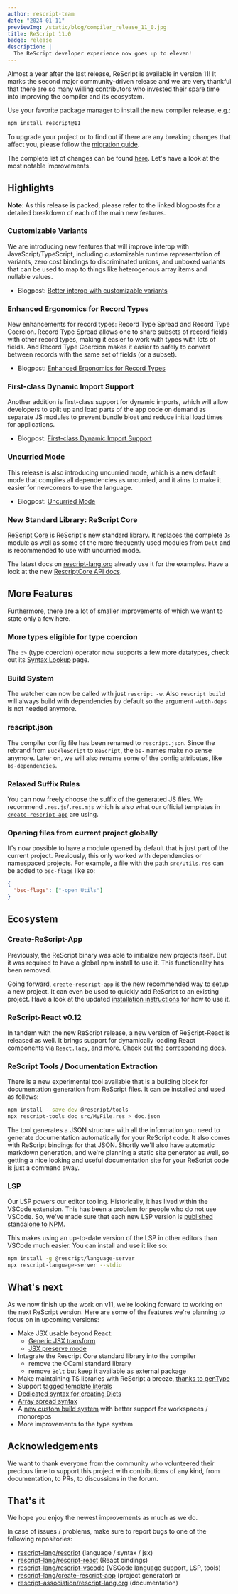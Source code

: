 ```yaml
---
author: rescript-team
date: "2024-01-11"
previewImg: /static/blog/compiler_release_11_0.jpg
title: ReScript 11.0
badge: release
description: |
  The ReScript developer experience now goes up to eleven!
---
```


Almost a year after the last release, ReScript is available in version 11! It marks the second major community-driven release and we are very thankful that there are so many willing contributors who invested their spare time into improving the compiler and its ecosystem.

Use your favorite package manager to install the new compiler release, e.g.:

```sh
npm install rescript@11
```

To upgrade your project or to find out if there are any breaking changes that affect you, please follow the [migration guide](/docs/manual/latest/migrate-to-v11).

The complete list of changes can be found [here](https://github.com/rescript-lang/rescript/blob/v11.0.0/CHANGELOG.md). Let's have a look at the most notable improvements.

## Highlights

**Note**: As this release is packed, please refer to the linked blogposts for a detailed breakdown of each of the main new features.

### Customizable Variants

We are introducing new features that will improve interop with JavaScript/TypeScript, including customizable runtime representation of variants, zero cost bindings to discriminated unions, and unboxed variants that can be used to map to things like heterogenous array items and nullable values.

- Blogpost: [Better interop with customizable variants](/blog/improving-interop)

### Enhanced Ergonomics for Record Types

New enhancements for record types: Record Type Spread and Record Type Coercion. Record Type Spread allows one to share subsets of record fields with other record types, making it easier to work with types with lots of fields. And Record Type Coercion makes it easier to safely to convert between records with the same set of fields (or a subset).

- Blogpost: [Enhanced Ergonomics for Record Types](/blog/enhanced-ergonomics-for-record-types)

### First-class Dynamic Import Support

Another addition is first-class support for dynamic imports, which will allow developers to split up and load parts of the app code on demand as separate JS modules to prevent bundle bloat and reduce initial load times for applications.

- Blogpost: [First-class Dynamic Import Support](/blog/first-class-dynamic-import-support)

### Uncurried Mode

This release is also introducing uncurried mode, which is a new default mode that compiles all dependencies as uncurried, and it aims to make it easier for newcomers to use the language.

- Blogpost: [Uncurried Mode](/blog/uncurried-mode)

### New Standard Library: ReScript Core

[ReScript Core](https://github.com/rescript-lang/rescript-core) is ReScript's new standard library. It replaces the complete `Js` module as well as some of the more frequently used modules from `Belt` and is recommended to use with uncurried mode.

The latest docs on [rescript-lang.org](/) already use it for the examples. Have a look at the new [RescriptCore API docs](/docs/manual/latest/api/core).

## More Features

Furthermore, there are a lot of smaller improvements of which we want to state only a few here.

### More types eligible for type coercion

The `:>` (type coercion) operator now supports a few more datatypes, check out its [Syntax Lookup](/syntax-lookup#type-coercion) page.

### Build System

The watcher can now be called with just `rescript -w`. Also `rescript build` will always build with dependencies by default so the argument `-with-deps` is not needed anymore.

### rescript.json

The compiler config file has been renamed to `rescript.json`. Since the rebrand from `BuckleScript` to `ReScript`, the `bs-` names make no sense anymore. Later on, we will also rename some of the config attributes, like `bs-dependencies`.

### Relaxed Suffix Rules

You can now freely choose the suffix of the generated JS files. We recommend `.res.js`/`.res.mjs` which is also what our official templates in [`create-rescript-app`](#create-rescript-app) are using.

### Opening files from current project globally

It's now possible to have a module opened by default that is just part of the current project. Previously, this only worked with dependencies or namespaced projects. For example, a file with the path `src/Utils.res` can be added to `bsc-flags` like so:

```json
{
  "bsc-flags": ["-open Utils"]
}
```

## Ecosystem

### Create-ReScript-App

Previously, the ReScript binary was able to initialize new projects itself. But it was required to have a global npm install to use it. This functionality has been removed.

Going forward, `create-rescript-app` is the new recommended way to setup a new project. It can even be used to quickly add ReScript to an existing project. Have a look at the updated [installation instructions](/docs/manual/latest/installation) for how to use it.

### ReScript-React v0.12

In tandem with the new ReScript release, a new version of ReScript-React is released as well. It brings support for dynamically loading React components via `React.lazy`, and more. Check out the [corresponding docs](/docs/react/latest/installation).

### ReScript Tools / Documentation Extraction

There is a new experimental tool available that is a building block for documentation generation from ReScript files. It can be installed and used as follows:

```sh
npm install --save-dev @rescript/tools
npx rescript-tools doc src/MyFile.res > doc.json
```

The tool generates a JSON structure with all the information you need to generate documentation automatically for your ReScript code. It also comes with ReScript bindings for that JSON. Shortly we'll also have automatic markdown generation, and we're planning a static site generator as well, so getting a nice looking and useful documentation site for your ReScript code is just a command away.

### LSP

Our LSP powers our editor tooling. Historically, it has lived within the VSCode extension. This has been a problem for people who do not use VSCode. So, we've made sure that each new LSP version is [published standalone to NPM](https://www.npmjs.com/package/@rescript/language-server).

This makes using an up-to-date version of the LSP in other editors than VSCode much easier. You can install and use it like so:

```sh
npm install -g @rescript/language-server
npx rescript-language-server --stdio
```

## What's next

As we now finish up the work on v11, we're looking forward to working on the next ReScript version. Here are some of the features we're planning to focus on in upcoming versions:

- Make JSX usable beyond React:
  - [Generic JSX transform](https://github.com/rescript-lang/rescript/issues/6408)
  - [JSX preserve mode](https://github.com/rescript-lang/rescript/issues/6197)
- Integrate the Rescript Core standard library into the compiler
  - remove the OCaml standard library
  - remove `Belt` but keep it available as external package
- Make maintaining TS libraries with ReScript a breeze, [thanks to genType](https://github.com/rescript-lang/rescript/issues/6210)
- Support [tagged template literals](https://github.com/rescript-lang/rescript/pull/6250)
- [Dedicated syntax for creating Dicts](https://github.com/rescript-lang/rescript/issues/6545)
- [Array spread syntax](https://github.com/rescript-lang/rescript/issues/6546)
- A [new custom build system](https://github.com/rolandpeelen/rewatch) with better support for workspaces / monorepos
- More improvements to the type system

## Acknowledgements

We want to thank everyone from the community who volunteered their precious time to support this project with contributions of any kind, from documentation, to PRs, to discussions in the forum.

## That's it

We hope you enjoy the newest improvements as much as we do.

In case of issues / problems, make sure to report bugs to one of the following repositories:

- [rescript-lang/rescript](https://github.com/rescript-lang/rescript) (language / syntax / jsx)
- [rescript-lang/rescript-react](https://github.com/rescript-lang/rescript-react) (React bindings)
- [rescript-lang/rescript-vscode](https://github.com/rescript-lang/rescript-vscode) (VSCode language support, LSP, tools)
- [rescript-lang/create-rescript-app](https://github.com/rescript-lang/create-rescript-app) (project generator) or
- [rescript-association/rescript-lang.org](https://github.com/rescript-lang/rescript-lang.org) (documentation)
